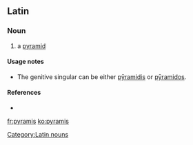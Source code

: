 ==Latin==

===Noun===
{{la-noun|pȳramis|pyramidis|pȳramidis|f|third}}

# a [[pyramid]]

====Usage notes====
* The genitive singular can be either [[pyramidis|pȳramidis]] or [[pyramidos|pȳramidos]].

====References====
* {{R:L&S|pyramis}}

[[Category:Latin nouns]]

[[fr:pyramis]]
[[ko:pyramis]]
